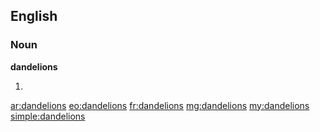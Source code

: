 ==English==

===Noun===
'''dandelions'''

# {{plural of|[[dandelion]]}}

[[ar:dandelions]]
[[eo:dandelions]]
[[fr:dandelions]]
[[mg:dandelions]]
[[my:dandelions]]
[[simple:dandelions]]